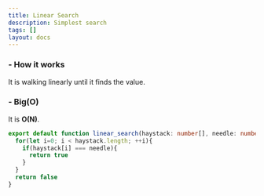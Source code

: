 ```yaml
---
title: Linear Search
description: Simplest search
tags: []
layout: docs
---
```


<h3 className="text-lg font-semibold">- How it works</h3>

It is walking linearly until it finds the value.

<h3 className="text-lg font-semibold mt-7">- Big(O)</h3>

It is **O(N)**.

```ts
export default function linear_search(haystack: number[], needle: number): boolean {
  for(let i=0; i < haystack.length; ++i){
    if(haystack[i] === needle){
      return true
    }
  }
  return false
}
```